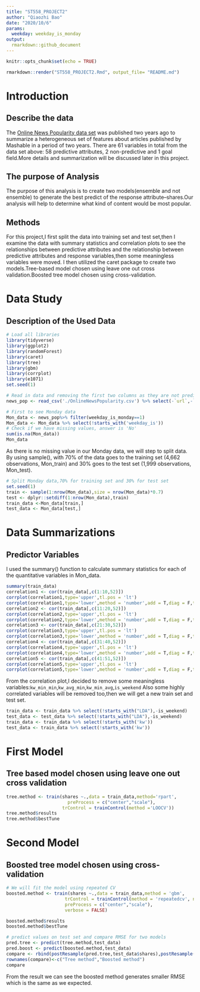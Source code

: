 ```yaml
---
title: "ST558_PROJECT2"
author: "Qiaozhi Bao"
date: "2020/10/6"
params:
  weekday: weekday_is_monday
output:
  rmarkdown::github_document
---
```


```r
knitr::opts_chunk$set(echo = TRUE)
```

```r
rmarkdown::render("ST558_PROJECT2.Rmd", output_file= "README.md")
```
# Introduction  
## Describe the data  
The [Online News Popularity data set]("https://archive.ics.uci.edu/ml/datasets/Online+News+Popularity") was published two years ago to summarize a heterogeneous set of features about articles published by Mashable in a period of two years.
There are 61 variables in total from the data set above: 58 predictive attributes, 2 non-predictive and 1 goal field.More details and summarization will be discussed later in this project.

##  The purpose of Analysis  

The purpose of this analysis is to create two models(ensemble and not ensemble) to generate the best predict of the response attribute--shares.Our analysis will help to determine what kind of content would be most popular.

## Methods  

For this project,I first split the data into training set and test set,then I examine the data with summary statistics and correlation plots to see the relationships between predictive attributes and the relationship between predictive attributes and response variables,then some meaningless variables were moved.
I then utilized the caret package to create two models.Tree-based model chosen using leave one out cross validation.Boosted tree model chosen using cross-validation.

# Data Study
## Description of the Used Data

```r
# Load all libraries
library(tidyverse)
library(ggplot2)
library(randomForest)
library(caret)
library(tree)
library(gbm)
library(corrplot)
library(e1071)
set.seed(1)
```
```r
# Read in data and removing the first two columns as they are not predictive variables.
news_pop <- read_csv('./OnlineNewsPopularity.csv') %>% select(-`url`,-`timedelta`)
```

```r
# First to see Monday data
Mon_data <- news_pop%>% filter(weekday_is_monday==1)
Mon_data <- Mon_data %>% select(!starts_with('weekday_is'))
# Check if we have missing values, answer is 'No'
sum(is.na(Mon_data))
Mon_data
```
As there is no missing value in our Monday data, we will step to split data.
By using sample(), with 70% of the data goes to the training set (4,662 observations, Mon_train) and 30% goes to the test set (1,999 observations, Mon_test).
```r
# Split Monday data,70% for training set and 30% for test set
set.seed(1)
train <- sample(1:nrow(Mon_data),size = nrow(Mon_data)*0.7)
test <- dplyr::setdiff(1:nrow(Mon_data),train)
train_data <-Mon_data[train,]
test_data <- Mon_data[test,]
```
# Data Summarizations

## Predictor Variables   
I used the summary() function to calculate summary statistics for each of the quantitative variables in Mon_data.
```r
summary(train_data)
correlation1 <- cor(train_data[,c(1:10,52)])
corrplot(correlation1,type='upper',tl.pos = 'lt')
corrplot(correlation1,type='lower',method = 'number',add = T,diag = F,tl.pos = 'n')
correlation2 <- cor(train_data[,c(11:20,52)])
corrplot(correlation2,type='upper',tl.pos = 'lt')
corrplot(correlation2,type='lower',method = 'number',add = T,diag = F,tl.pos = 'n')
correlation3 <- cor(train_data[,c(21:30,52)])
corrplot(correlation3,type='upper',tl.pos = 'lt')
corrplot(correlation3,type='lower',method = 'number',add = T,diag = F,tl.pos = 'n')
correlation4 <- cor(train_data[,c(31:40,52)])
corrplot(correlation4,type='upper',tl.pos = 'lt')
corrplot(correlation4,type='lower',method = 'number',add = T,diag = F,tl.pos = 'n')
correlation5 <- cor(train_data[,c(41:51,52)])
corrplot(correlation5,type='upper',tl.pos = 'lt')
corrplot(correlation5,type='lower',method = 'number',add = T,diag = F,tl.pos = 'n')
```

From the correlation plot,I decided to remove some meaningless variables:`kw_min_min`,`kw_avg_min`,`kw_min_avg`,`is_weekend`
Also some highly correlated variables will be removed too,then we will get a new train set and test set.  

```r
train_data <- train_data %>% select(!starts_with("LDA"),-is_weekend)
test_data <- test_data %>% select(!starts_with("LDA"),-is_weekend)
train_data <- train_data %>% select(!starts_with('kw'))
test_data <- train_data %>% select(!starts_with('kw'))
```

# First Model
## Tree based model chosen using leave one out cross validation  

```r
tree.method <- train(shares ~.,data = train_data,method='rpart',
                       preProcess = c("center","scale"),
                     trControl = trainControl(method ='LOOCV'))
tree.method$results
tree.method$bestTune
```
# Second Model
## Boosted tree model chosen using cross-validation  

```r
# We will fit the model using repeated CV
boosted.method <- train(shares ~.,data = train_data,method = 'gbm',
                      trControl = trainControl(method = 'repeatedcv', number=5,repeats =2),
                      preProcess = c("center","scale"),
                      verbose = FALSE)

boosted.method$results
boosted.method$bestTune
```

```r
# predict values on test set and compare RMSE for two models
pred.tree <- predict(tree.method,test_data)
pred.boost <- predict(boosted.method,test_data)
compare <- rbind(postResample(pred.tree,test_data$shares),postResample(pred.boost,test_data$shares))
rownames(compare)<-c("Tree method","Boosted method")
compare
```
From the result we can see the boosted method generates smaller RMSE which is the same as we expected.

